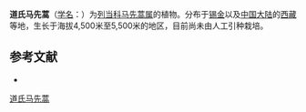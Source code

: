 {{Speciesbox
| name = 道氏马先蒿
| status = 
| status_system = 
| image =
| genus = Pedicularis
| species = daltonii
| authority = Prain
}}

'''道氏马先蒿'''（[[学名|学名]]：{{lang|la|''Pedicularis daltonii''}}）为[[列当科|列当科]][[马先蒿属|马先蒿属]]的植物。分布于[[锡金|锡金]]以及[[中国大陆|中国大陆]]的[[西藏|西藏]]等地，生长于海拔4,500米至5,500米的地区，目前尚未由人工引种栽培。

== 参考文献 ==
<div class="references-small">
* {{cite web| url =http://www.bioinfo.cn/db05/KmzwSpecies.php?action=view&id=21270| title =道氏马先蒿| work =《中国高等植物数据库全库》| publisher =中国科学院微生物研究所| author =昆明植物研究所| accessdate =2009-02-25| deadurl =yes| archiveurl =https://web.archive.org/web/20160305073311/http://www.bioinfo.cn/db05/KmzwSpecies.php?action=view&id=21270| archivedate =2016-03-05}}
</div>
{{Taxonbar|from=Q15231078}}

[[Category:马先蒿属|道氏马先蒿]]


{{植物小作品}}